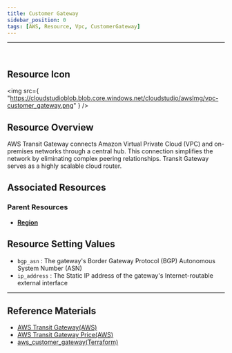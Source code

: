 ```yaml
---
title: Customer Gateway
sidebar_position: 0
tags: [AWS, Resource, Vpc, CustomerGateway]
---
```


<hr />
<br />

## Resource Icon

<img
    src={
        "https://cloudstudioblob.blob.core.windows.net/cloudstudio/awsImg/vpc-customer_gateway.png"
    }
/>

## Resource Overview

AWS Transit Gateway connects Amazon Virtual Private Cloud (VPC) and on-premises networks through a central hub. 
This connection simplifies the network by eliminating complex peering relationships. 
Transit Gateway serves as a highly scalable cloud router.

## Associated Resources

### Parent Resources

-   [**Region**](https://docs.cstudio.app/en/docs/resource/aws/Base/Region)

## Resource Setting Values

-   `bgp_asn` : The gateway's Border Gateway Protocol (BGP) Autonomous System Number (ASN)
-   `ip_address` : The Static IP address of the gateway's Internet-routable external interface

---

## Reference Materials

-   [AWS Transit Gateway(AWS)](https://aws.amazon.com/ko/transit-gateway/?nc2=type_a)
-   [AWS Transit Gateway Price(AWS)](https://aws.amazon.com/ko/transit-gateway/pricing/)
-   [aws_customer_gateway(Terraform)](https://registry.terraform.io/providers/hashicorp/aws/latest/docs/resources/customer_gateway)
